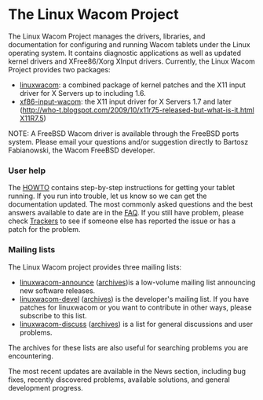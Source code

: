 = The Linux Wacom Project =

The Linux Wacom Project manages the drivers, libraries, and documentation for configuring and running Wacom tablets under the Linux operating system. It contains diagnostic applications as well as updated kernel drivers and XFree86/Xorg XInput drivers. Currently, the Linux Wacom Project provides two packages:

* [[linuxwacom]]: a combined package of kernel patches and the X11 input driver for X Servers up to including 1.6.
* [[xf86-input-wacom]]: the X11 input driver for X Servers 1.7 and later ([[http://who-t.blogspot.com/2009/10/x11r75-released-but-what-is-it.html X11R7.5]])

{{:Supported Devices}}

NOTE: A FreeBSD Wacom driver is available through the FreeBSD ports system. Please email your questions and/or suggestion directly to Bartosz Fabianowski, the Wacom FreeBSD developer.

=== User help ===
The [[HOWTO]] contains step-by-step instructions for getting your tablet running. If you run into trouble, let us know so we can get the documentation updated.
The most commonly asked questions and the best answers available to date are in the [[FAQ]]. If you still have problem, please check [http://sourceforge.net/tracker/?group_id=69596 Trackers] to see if someone else has reported the issue or has a patch for the problem.

=== Mailing lists ===
The Linux Wacom project provides three mailing lists:
* [http://lists.sourceforge.net/mailman/listinfo/linuxwacom-announce linuxwacom-announce] ([http://sourceforge.net/mailarchive/forum.php?forum_name=linuxwacom-announce archives])is a low-volume mailing list announcing new software releases.
* [http://lists.sourceforge.net/mailman/listinfo/linuxwacom-devel linuxwacom-devel] ([http://sourceforge.net/mailarchive/forum.php?forum_name=linuxwacom-devel archives]) is the developer's mailing list. If you have patches for linuxwacom or you want to contribute in other ways, please subscribe to this list.
* [http://lists.sourceforge.net/mailman/listinfo/linuxwacom-discuss linuxwacom-discuss] ([http://sourceforge.net/mailarchive/forum.php?forum_name=linuxwacom-discuss archives]) is a list for general discussions and user problems.

The archives for these lists are also useful for searching problems you are encountering.

The most recent updates are available in the News section, including bug fixes, recently discovered problems, available solutions, and general development progress.